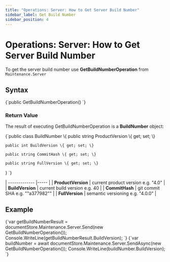 ---
title: "Operations: Server: How to Get Server Build Number"
sidebar_label: Get Build Number
sidebar_position: 4
---




# Operations: Server: How to Get Server Build Number
<LanguageSwitcher supportedLanguages={supportedLanguages} />
<LanguageContent language="csharp">


To get the server build number use **GetBuildNumberOperation** from `Maintenance.Server`

## Syntax

<TabItem value="something-something" label="buildNumber_1">
<CodeBlock language="csharp">
{`public GetBuildNumberOperation()
`}
</CodeBlock>
</TabItem>

### Return Value

The result of executing GetBuildNumberOperation is a **BuildNumber** object: 

<TabItem value="something-something" label="buildNumber_2">
<CodeBlock language="csharp">
{`public class BuildNumber
\{
    public string ProductVersion \{ get; set; \}

    public int BuildVersion \{ get; set; \}

    public string CommitHash \{ get; set; \}

    public string FullVersion \{ get; set; \}
\}
`}
</CodeBlock>
</TabItem>

| ------------- |----- |
| **ProductVersion** | current product version e.g. "4.0" |
| **BuildVersion** | current build version e.g. 40 |
| **CommitHash** | git commit SHA e.g. ""a377982"" |
| **FullVersion** | semantic versioning e.g. "4.0.0" |

## Example

<Tabs groupId='languageSyntax'>
<TabItem value="Sync" label="Sync">
<CodeBlock language="csharp">
{`var getBuildNumberResult = documentStore.Maintenance.Server.Send(new GetBuildNumberOperation());
Console.WriteLine(getBuildNumberResult.BuildVersion);
`}
</CodeBlock>
</TabItem>
<TabItem value="Async" label="Async">
<CodeBlock language="csharp">
{`var buildNumber = await documentStore.Maintenance.Server.SendAsync(new GetBuildNumberOperation());
Console.WriteLine(buildNumber.BuildVersion);
`}
</CodeBlock>
</TabItem>
</Tabs>

</LanguageContent>